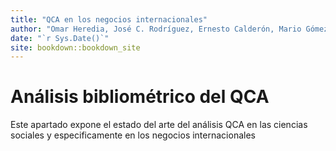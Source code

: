 ```yaml
--- 
title: "QCA en los negocios internacionales"
author: "Omar Heredia, José C. Rodríguez, Ernesto Calderón, Mario Gómez"
date: "`r Sys.Date()`"
site: bookdown::bookdown_site
---
```


# Análisis bibliométrico del QCA

Este apartado expone el estado del arte del análisis QCA en las ciencias sociales y especificamente en los negocios internacionales



